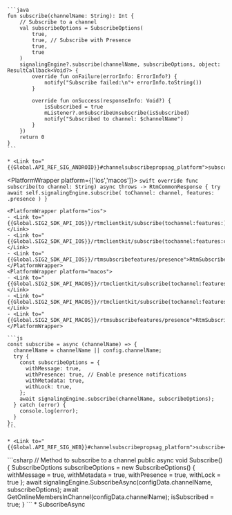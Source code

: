 <PlatformWrapper platform='android'>

    ```java
    fun subscribe(channelName: String): Int {
        // Subscribe to a channel
        val subscribeOptions = SubscribeOptions(
            true, 
            true, // Subscribe with Presence
            true, 
            true
        ) 
        signalingEngine?.subscribe(channelName, subscribeOptions, object: ResultCallback<Void?> {
            override fun onFailure(errorInfo: ErrorInfo?) {
                notify("Subscribe failed:\n"+ errorInfo.toString())
            }

            override fun onSuccess(responseInfo: Void?) {
                isSubscribed = true
                mListener?.onSubscribeUnsubscribe(isSubscribed)
                notify("Subscribed to channel: $channelName")
            }
        })
        return 0
    }
    ```
    
    * <Link to="{{Global.API_REF_SIG_ANDROID}}#channelsubscribepropsag_platform">subscribe</Link>

</PlatformWrapper>

<PlatformWrapper platform={['ios','macos']}>
    ```swift
    override func subscribe(to channel: String) async throws -> RtmCommonResponse {
        try await self.signalingEngine.subscribe(
            toChannel: channel,
            features: .presence
        )
    }
    ```

    <PlatformWrapper platform="ios">
    - <Link to="{{Global.SIG2_SDK_API_IOS}}/rtmclientkit/subscribe(tochannel:features:)">subscribe(toChannel:features:)</Link>
    - <Link to="{{Global.SIG2_SDK_API_IOS}}/rtmclientkit/subscribe(tochannel:features:completion:)">subscribe(toChannel:features:completion:)</Link>
    - <Link to="{{Global.SIG2_SDK_API_IOS}}/rtmsubscribefeatures/presence">RtmSubscribeFeatures.presence</Link>
    </PlatformWrapper>
    <PlatformWrapper platform="macos">
    - <Link to="{{Global.SIG2_SDK_API_MACOS}}/rtmclientkit/subscribe(tochannel:features:)">subscribe(toChannel:features:)</Link>
    - <Link to="{{Global.SIG2_SDK_API_MACOS}}/rtmclientkit/subscribe(tochannel:features:completion:)">subscribe(toChannel:features:completion:)</Link>
    - <Link to="{{Global.SIG2_SDK_API_MACOS}}/rtmsubscribefeatures/presence">RtmSubscribeFeatures.presence</Link>
    </PlatformWrapper>
</PlatformWrapper>

<PlatformWrapper platform = 'web'>

    ```js    
    const subscribe = async (channelName) => {
      channelName = channelName || config.channelName;
      try {
        const subscribeOptions = {
          withMessage: true,
          withPresence: true, // Enable presence notifications
          withMetadata: true,
          withLock: true,
        };
        await signalingEngine.subscribe(channelName, subscribeOptions);
      } catch (error) {
        console.log(error);
      }
    };
    ```

    * <Link to="{{Global.API_REF_SIG_WEB}}#channelsubscribepropsag_platform">subscribe</Link>
</PlatformWrapper>
<PlatformWrapper platform='unity'>
    ```csharp
    // Method to subscribe to a channel
    public async void Subscribe()
    {
        SubscribeOptions subscribeOptions = new SubscribeOptions()
        {
            withMessage = true,
            withMetadata = true,
            withPresence = true,
            withLock = true
        };
        await signalingEngine.SubscribeAsync(configData.channelName, subscribeOptions);
        await GetOnlineMembersInChannel(configData.channelName);
        isSubscribed = true;
    }
    ```
    * <Link to="{{Global.API_REF_SIG_UNITY}}#channelsubscribepropsag_platform">SubscribeAsync</Link>

</PlatformWrapper>

